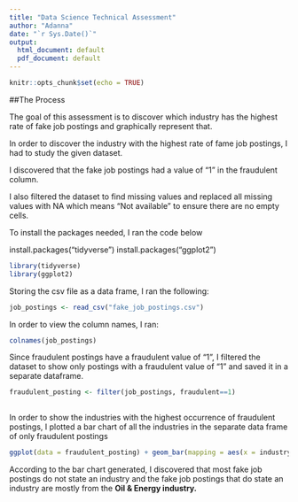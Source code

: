 ```yaml
---
title: "Data Science Technical Assessment"
author: "Adanna"
date: "`r Sys.Date()`"
output:
  html_document: default
  pdf_document: default
---
```

```r
knitr::opts_chunk$set(echo = TRUE)
```
##The Process

The goal of this assessment is to discover which industry has the highest rate of fake job postings and  graphically represent that.

In order to discover the industry with the highest rate of fame job postings, I had to study the given dataset.

I discovered that the fake job postings had a value of "1" in the fraudulent column. 

I also filtered the dataset to find missing values and replaced all missing values with NA which means "Not available" to ensure there are no empty cells. 

To install the packages needed, I ran the code below

install.packages("tidyverse")
install.packages("ggplot2")

```r
library(tidyverse)
library(ggplot2)
```

Storing the csv file as a data frame, I ran the following:

```r
job_postings <- read_csv("fake_job_postings.csv")
```

In order to view the column names, I ran:

```r
colnames(job_postings)
```

Since fraudulent postings have a fraudulent value of "1", I filtered the dataset to show only postings with a fraudulent value of "1" and saved it in a separate dataframe.

```r
fraudulent_posting <- filter(job_postings, fraudulent==1)
  
```

In order to show the industries with the highest occurrence of fraudulent postings, I plotted a bar chart of all the industries in the separate data frame of only fraudulent postings

```r
ggplot(data = fraudulent_posting) + geom_bar(mapping = aes(x = industry)) +theme(axis.text.x= element_text(angle=95,vjust=0.5,hjust=1))

```


According to the bar chart generated, I discovered that most fake job postings do not state an industry and the fake job postings that do state an industry are mostly from the **Oil & Energy industry.**

